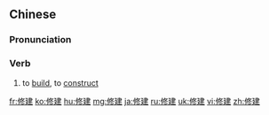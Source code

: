 ==Chinese==
{{zh-forms}}

===Pronunciation===
{{zh-pron
|m=xiūjiàn
|c=sau1 gin3
|mn=siu-kiàn
|ma=Zh-xiujiàn.ogg
|cat=v
}}

===Verb===
{{zh-verb}}
# to [[build]], to [[construct]]

[[fr:修建]]
[[ko:修建]]
[[hu:修建]]
[[mg:修建]]
[[ja:修建]]
[[ru:修建]]
[[uk:修建]]
[[vi:修建]]
[[zh:修建]]